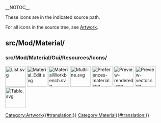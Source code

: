 __NOTOC__
<languages/>

These icons are in the indicated source path. 

For all icons in the source tree, see [[Artwork|Artwork]].

== src/Mod/Material/ ==

=== src/Mod/Material/Gui/Resources/Icons/ ===

[[File:List.svg|64px]]
[[File:Material_Edit.svg|64px]]
[[File:MaterialWorkbench.svg|64px]]
[[File:Multiline.svg|64px]]
[[File:Preferences-material.svg|64px]]
[[File:Preview-rendered.svg|64px]]
[[File:Preview-vector.svg|64px]]
[[File:Table.svg|64px]]


[[Category:Artwork{{#translation:}}]]
<noinclude>[[Category:Material{{#translation:}}]]</noinclude> <!-- we don't want this transcluded -->